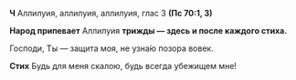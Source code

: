 **Ч** Аллилуия, аллилуия, аллилуия, глас 3 **(Пс 70:1, 3)**

**Народ припевает** Аллилуия **трижды — здесь и после каждого стиха.**

Господи, Ты — защита моя, не узна́ю позора вовек.

**Стих** Будь для меня скалою, будь всегда убежищем мне!

